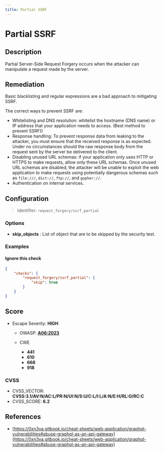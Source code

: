 ```yaml
---
title: Partial SSRF
---
```


# Partial SSRF

## Description

Partial Server-Side Request Forgery occurs when the attacker can manipulate a request made by the server.


## Remediation

Basic blacklisting and regular expressions are a bad approach to mitigating SSRF.

The correct ways to prevent SSRF are:
- Whitelisting and DNS resolution: whitelist the hostname (DNS name) or IP address that your application needs to access. (Best method to prevent SSRF))
- Response handling: To prevent response data from leaking to the attacker, you must ensure that the received response is as expected. Under no circumstances should the raw response body from the request sent by the server be delivered to the client.
- Disabling unused URL schemas: if your application only uses HTTP or HTTPS to make requests, allow only these URL schemas. Once unused URL schemas are disabled, the attacker will be unable to exploit the web application to make requests using potentially dangerous schemas such as `file:///`, `dict://`, `ftp://`, and `gopher://`.
- Authentication on internal services.




## Configuration

> Identifier: `request_forgery/ssrf_partial`

### Options

- **skip_objects** : List of object that are to be skipped by the security test.
  



### Examples



#### Ignore this check

```json
{
    "checks": {
        "request_forgery/ssrf_partial": {
            "skip": true
        }
    }
}
```




## Score

- Escape Severity: **<span className="high-severity">HIGH</span>**
  - OWASP: **[A06:2023](https://github.com/OWASP/API-Security/blob/master/editions/2023/en/0xa6-server-side-request-forgery.md)**
  
  - CWE
    - **441**
    - **610**
    - **668**
    - **918**
  
  
  

### CVSS

- CVSS_VECTOR: **CVSS:3.1/AV:N/AC:L/PR:N/UI:N/S:U/C:L/I:L/A:N/E:H/RL:O/RC:C**
- CVSS_SCORE: **6.2**

## References

- [https://0xn3va.gitbook.io/cheat-sheets/web-application/graphql-vulnerabilities#abuse-graphql-as-an-api-gateway](https://0xn3va.gitbook.io/cheat-sheets/web-application/graphql-vulnerabilities#abuse-graphql-as-an-api-gateway)
  